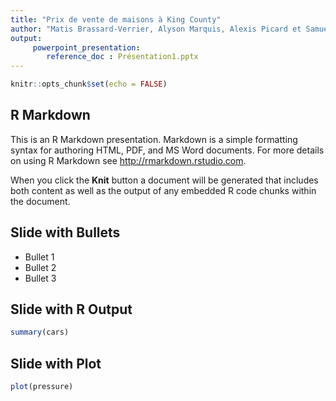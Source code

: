 ```yaml
---
title: "Prix de vente de maisons à King County"
author: "Matis Brassard-Verrier, Alyson Marquis, Alexis Picard et Samuel Provencher"
output:
     powerpoint_presentation:
        reference_doc : Présentation1.pptx
---
```


```r
knitr::opts_chunk$set(echo = FALSE)
```

## R Markdown

This is an R Markdown presentation. Markdown is a simple formatting syntax for authoring HTML, PDF, and MS Word documents. For more details on using R Markdown see <http://rmarkdown.rstudio.com>.

When you click the **Knit** button a document will be generated that includes both content as well as the output of any embedded R code chunks within the document.

## Slide with Bullets

- Bullet 1
- Bullet 2
- Bullet 3

## Slide with R Output

```r
summary(cars)
```

## Slide with Plot

```r
plot(pressure)
```

